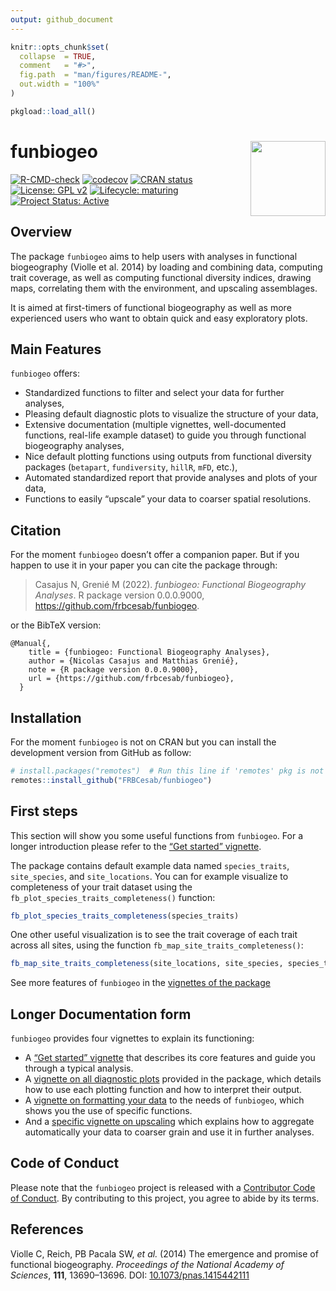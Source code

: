 ```yaml
---
output: github_document
---
```


<!-- README.md is generated from README.Rmd. Please edit that file -->

```r
knitr::opts_chunk$set(
  collapse  = TRUE,
  comment   = "#>",
  fig.path  = "man/figures/README-",
  out.width = "100%"
)

pkgload::load_all()
```


# funbiogeo <img src="man/figures/logo.png" align="right" style="float:right; height:120px;"/>


<!-- badges: start -->
[![R-CMD-check](https://github.com/FRBCesab/funbiogeo/workflows/R-CMD-check/badge.svg)](https://github.com/FRBCesab/funbiogeo/actions)
[![codecov](https://codecov.io/gh/FRBCesab/funbiogeo/branch/main/graph/badge.svg?token=JPXXVNMAJ0)](https://codecov.io/gh/FRBCesab/funbiogeo)
[![CRAN status](https://www.r-pkg.org/badges/version/funbiogeo)](https://CRAN.R-project.org/package=funbiogeo)
[![License: GPL v2](https://img.shields.io/badge/License-GPL%20v2-blue.svg)](https://www.gnu.org/licenses/old-licenses/gpl-2.0.en.html)
[![Lifecycle: maturing](https://img.shields.io/badge/lifecycle-maturing-blue.svg)](https://lifecycle.r-lib.org/articles/stages.html#maturing)
[![Project Status: Active](https://www.repostatus.org/badges/latest/active.svg)](https://www.repostatus.org/#active)
<!-- badges: end -->

## Overview

The package `funbiogeo` aims to help users with analyses in functional
biogeography (Violle et al. 2014) by loading and combining data, computing
trait coverage, as well as computing functional diversity indices, drawing maps,
correlating them with the environment, and upscaling assemblages.

It is aimed at first-timers of functional biogeography as well as more
experienced users who want to obtain quick and easy exploratory plots.


## Main Features

`funbiogeo` offers:

* Standardized functions to filter and select your data for further analyses,
* Pleasing default diagnostic plots to visualize the structure of your data,
* Extensive documentation (multiple vignettes, well-documented functions,
  real-life example dataset) to guide you through functional biogeography
  analyses,
* Nice default plotting functions using outputs from functional diversity
  packages (`betapart`, `fundiversity`, `hillR`, `mFD`, etc.),
* Automated standardized report that provide analyses and plots of your data,
* Functions to easily "upscale" your data to coarser spatial resolutions.


## Citation

For the moment `funbiogeo` doesn't offer a companion paper. But if you happen
to use it in your paper you can cite the package through:

> Casajus N, Grenié M (2022). _funbiogeo: Functional Biogeography Analyses_.
  R package version 0.0.0.9000, <https://github.com/frbcesab/funbiogeo>.

or the BibTeX version:

```
@Manual{,
    title = {funbiogeo: Functional Biogeography Analyses},
    author = {Nicolas Casajus and Matthias Grenié},
    note = {R package version 0.0.0.9000},
    url = {https://github.com/frbcesab/funbiogeo},
  }

```


## Installation

For the moment `funbiogeo` is not on CRAN but you can install the development 
version from GitHub as follow:

```r
# install.packages("remotes")  # Run this line if 'remotes' pkg is not installed
remotes::install_github("FRBCesab/funbiogeo")
```


## First steps

This section will show you some useful functions from `funbiogeo`.
For a longer introduction please refer to the
["Get started" vignette](https://frbcesab.github.io/funbiogeo/).

The package contains default example data named `species_traits`,
`site_species`, and `site_locations`. You can for example visualize to completeness of your trait dataset using the `fb_plot_species_traits_completeness()` function:

```r
fb_plot_species_traits_completeness(species_traits)
```

One other useful visualization is to see the trait coverage of each trait across
all sites, using the function `fb_map_site_traits_completeness()`:

```r
fb_map_site_traits_completeness(site_locations, site_species, species_traits)
```

See more features of `funbiogeo` in the [vignettes of the package](https://frbcesab.github.io/funbiogeo/articles/)


## Longer Documentation form

`funbiogeo` provides four vignettes to explain its functioning:

* A ["Get started" vignette](https://frbcesab.github.io/funbiogeo/articles/funbiogeo.html)
  that describes its core features and guide you through a typical analysis.
* A [vignette on all diagnostic plots](https://frbcesab.github.io/funbiogeo/articles/diagnostic-plots.html)
  provided in the package, which details how to use each plotting function and
  how to interpret their output.
* A [vignette on formatting your data](https://frbcesab.github.io/funbiogeo/articles/long-format.html)
  to the needs of `funbiogeo`, which shows you the use of specific functions.
* And a [specific vignette on upscaling](https://frbcesab.github.io/funbiogeo/articles/upscaling.html)
  which explains how to aggregate automatically your data to coarser grain and
  use it in further analyses.


## Code of Conduct

Please note that the `funbiogeo` project is released with a 
[Contributor Code of Conduct](https://contributor-covenant.org/version/2/0/CODE_OF_CONDUCT.html). 
By contributing to this project, you agree to abide by its terms.


## References

Violle C, Reich, PB Pacala SW, _et al._ (2014) 
The emergence and promise of functional biogeography. 
*Proceedings of the National Academy of Sciences*, **111**, 13690--13696. 
DOI: [10.1073/pnas.1415442111](https://doi.org/10.1073/pnas.1415442111)
